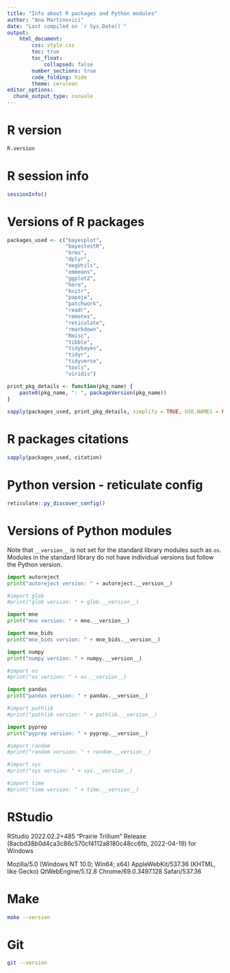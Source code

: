 ```yaml
---
title: "Info about R packages and Python modules"
author: "Ana Martinovici"
date: "Last compiled on `r Sys.Date()`"
output: 
    html_document:
        css: style.css
        toc: true
        toc_float: 
            collapsed: false
        number_sections: true
        code_folding: hide
        theme: cerulean
editor_options: 
  chunk_output_type: console
---
```


# R version 

```r
R.version
```

# R session info

```r
sessionInfo()
```

# Versions of R packages

```r

packages_used <- c("bayesplot",
				   "bayestestR",
				   "brms",
				   "dplyr",
				   "eegUtils",
				   "emmeans",
				   "ggplot2",
				   "here",
				   "knitr",
				   "papaja",
				   "patchwork",
				   "readr",
				   "remotes",
				   "reticulate",
				   "rmarkdown",
				   "Rmisc",
				   "tibble",
				   "tidybayes",
				   "tidyr",
				   "tidyverse",
				   "tools",
				   "viridis")

print_pkg_details <- function(pkg_name) {
	paste0(pkg_name, ": ", packageVersion(pkg_name))
}
	
sapply(packages_used, print_pkg_details, simplify = TRUE, USE.NAMES = FALSE)
```

# R packages citations

```r

sapply(packages_used, citation)

```

# Python version - reticulate config

```r
reticulate::py_discover_config()

```

# Versions of Python modules

Note that `__version__` is not set for the standard library modules such as `os`. Modules in the standard library do not have individual versions but follow the Python version.

```python

import autoreject
print("autoreject version: " + autoreject.__version__)

#import glob
#print("glob version: " + glob.__version__)

import mne
print("mne version: " + mne.__version__)

import mne_bids
print("mne_bids version: " + mne_bids.__version__)

import numpy
print("numpy version: " + numpy.__version__)

#import os
#print("os version: " + os.__version__)

import pandas
print("pandas version: " + pandas.__version__)

#import pathlib
#print("pathlib version: " + pathlib.__version__)

import pyprep
print("pyprep version: " + pyprep.__version__)

#import random
#print("random version: " + random.__version__)

#import sys
#print("sys version: " + sys.__version__)

#import time
#print("time version: " + time.__version__)


```


# RStudio

RStudio 2022.02.2+485 "Prairie Trillium" Release (8acbd38b0d4ca3c86c570cf4112a8180c48cc6fb, 2022-04-19) for Windows

Mozilla/5.0 (Windows NT 10.0; Win64; x64) AppleWebKit/537.36 (KHTML, like Gecko) QtWebEngine/5.12.8 Chrome/69.0.3497.128 Safari/537.36

# Make

```bash
make --version

```

# Git

```bash
git --version

```
